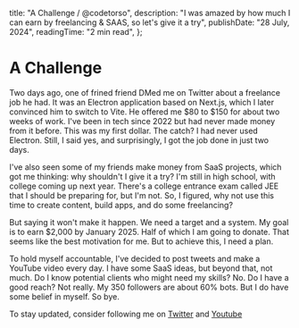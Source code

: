   title: "A Challenge / @codetorso",
  description:
    "I was amazed by how much I can earn by freelancing & SAAS, so let's give it a try",
  publishDate: "28 July, 2024",
  readingTime: "2 min read",
};

# A Challenge

Two days ago, one of frined friend DMed me on Twitter about a freelance job he had. It was an Electron application based on Next.js, which I later convinced him to switch to Vite. He offered me $80 to $150 for about two weeks of work. I've been in tech since 2022 but had never made money from it before. This was my first dollar. The catch? I had never used Electron. Still, I said yes, and surprisingly, I got the job done in just two days.

I've also seen some of my friends make money from SaaS projects, which got me thinking: why shouldn't I give it a try? I'm still in high school, with college coming up next year. There's a college entrance exam called JEE that I should be preparing for, but I'm not. So, I figured, why not use this time to create content, build apps, and do some freelancing?

But saying it won't make it happen. We need a target and a system. My goal is to earn $2,000 by January 2025. Half of which I am going to donate. That seems like the best motivation for me. But to achieve this, I need a plan.

To hold myself accountable, I've decided to post tweets and make a YouTube video every day. I have some SaaS ideas, but beyond that, not much. Do I know potential clients who might need my skills? No. Do I have a good reach? Not really. My 350 followers are about 60% bots. But I do have some belief in myself. So bye.

To stay updated, consider following me on [Twitter](https://x.com/codetorso) and [Youtube](https://www.youtube.com/@CodeTorso)
